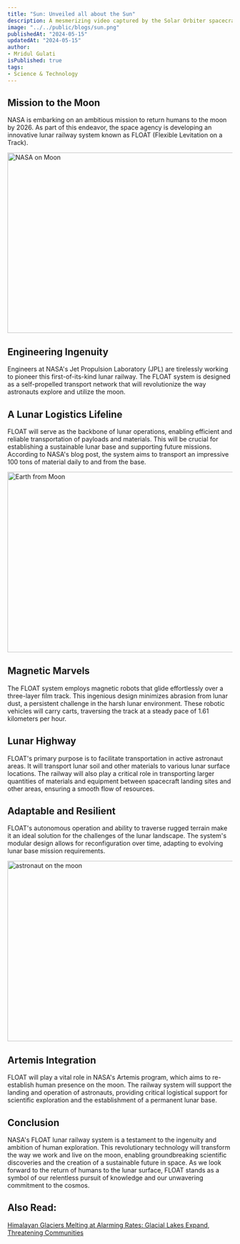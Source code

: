 ```yaml
---
title: "Sun: Unveiled all about the Sun"
description: A mesmerizing video captured by the Solar Orbiter spacecraft, an envoy from the European Space Agency (ESA), has unveiled the captivating vista of the Sun's surface with astonishing clarity. This celestial masterpiece depicts the intricate transition from the star's lower atmosphere to its corona, a region known for its energetic outbursts.
image: "../../public/blogs/sun.png"
publishedAt: "2024-05-15"
updatedAt: "2024-05-15"
author: 
- Mridul Gulati
isPublished: true
tags: 
- Science & Technology
---
```


## Mission to the Moon

NASA is embarking on an ambitious mission to return humans to the moon by 2026. As part of this endeavor, the space agency is developing an innovative lunar railway system known as FLOAT (Flexible Levitation on a Track).

<Image
  src="/blogs/astronaut.png"
  width="718"
  height="404"
  alt="NASA on Moon"
  sizes="100vw"
/>

## Engineering Ingenuity

Engineers at NASA's Jet Propulsion Laboratory (JPL) are tirelessly working to pioneer this first-of-its-kind lunar railway. The FLOAT system is designed as a self-propelled transport network that will revolutionize the way astronauts explore and utilize the moon.

## A Lunar Logistics Lifeline

FLOAT will serve as the backbone of lunar operations, enabling efficient and reliable transportation of payloads and materials. This will be crucial for establishing a sustainable lunar base and supporting future missions. According to NASA's blog post, the system aims to transport an impressive 100 tons of material daily to and from the base.

<Image
  src="/blogs/earth-moon.png"
  width="718"
  height="404"
  alt="Earth from Moon"
  sizes="100vw"
/>

## Magnetic Marvels

The FLOAT system employs magnetic robots that glide effortlessly over a three-layer film track. This ingenious design minimizes abrasion from lunar dust, a persistent challenge in the harsh lunar environment. These robotic vehicles will carry carts, traversing the track at a steady pace of 1.61 kilometers per hour.

## Lunar Highway

FLOAT's primary purpose is to facilitate transportation in active astronaut areas. It will transport lunar soil and other materials to various lunar surface locations. The railway will also play a critical role in transporting larger quantities of materials and equipment between spacecraft landing sites and other areas, ensuring a smooth flow of resources.

## Adaptable and Resilient

FLOAT's autonomous operation and ability to traverse rugged terrain make it an ideal solution for the challenges of the lunar landscape. The system's modular design allows for reconfiguration over time, adapting to evolving lunar base mission requirements.

<Image
  src="/blogs/astronaut-2.png"
  width="718"
  height="404"
  alt="astronaut on the moon"
  sizes="100vw"
/>

## Artemis Integration

FLOAT will play a vital role in NASA's Artemis program, which aims to re-establish human presence on the moon. The railway system will support the landing and operation of astronauts, providing critical logistical support for scientific exploration and the establishment of a permanent lunar base.

## Conclusion

NASA's FLOAT lunar railway system is a testament to the ingenuity and ambition of human exploration. This revolutionary technology will transform the way we work and live on the moon, enabling groundbreaking scientific discoveries and the creation of a sustainable future in space. As we look forward to the return of humans to the lunar surface, FLOAT stands as a symbol of our relentless pursuit of knowledge and our unwavering commitment to the cosmos.

## Also Read: 

[Himalayan Glaciers Melting at Alarming Rates: Glacial Lakes Expand, Threatening Communities](https://onlinekhabri.com/blog/content/himalayan-glaciers-melting-at-alarming-rates)

